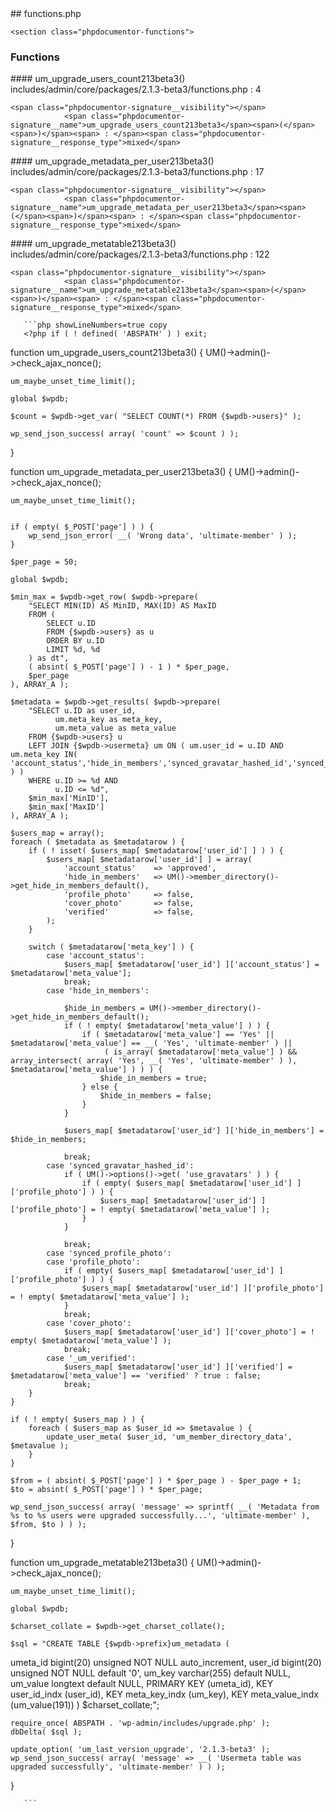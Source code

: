 

<div class="phpdocumentor-element -file">
    ## functions.php

        

    <section class="phpdocumentor-functions">
### Functions
<div class="phpdocumentor-element -function - ">
 #### um_upgrade_users_count213beta3()
       

<div class="phpdocumentor-element-found-in">
    <Link href="../files/includes-admin-core-packages-2-1-3-beta3-functions.html#source-view.4">includes/admin/core/packages/2.1.3-beta3/functions.php</Link> : <span class="phpdocumentor-element-found-in__line">4</span>
</div>



    <span class="phpdocumentor-signature__visibility"></span>
                <span class="phpdocumentor-signature__name">um_upgrade_users_count213beta3</span><span>(</span><span>)</span><span> : </span><span class="phpdocumentor-signature__response_type">mixed</span>





<div className="py-4"></div>

</div>
<div class="phpdocumentor-element -function - ">
 #### um_upgrade_metadata_per_user213beta3()
       

<div class="phpdocumentor-element-found-in">
    <Link href="../files/includes-admin-core-packages-2-1-3-beta3-functions.html#source-view.17">includes/admin/core/packages/2.1.3-beta3/functions.php</Link> : <span class="phpdocumentor-element-found-in__line">17</span>
</div>



    <span class="phpdocumentor-signature__visibility"></span>
                <span class="phpdocumentor-signature__name">um_upgrade_metadata_per_user213beta3</span><span>(</span><span>)</span><span> : </span><span class="phpdocumentor-signature__response_type">mixed</span>





<div className="py-4"></div>

</div>
<div class="phpdocumentor-element -function - ">
 #### um_upgrade_metatable213beta3()
       

<div class="phpdocumentor-element-found-in">
    <Link href="../files/includes-admin-core-packages-2-1-3-beta3-functions.html#source-view.122">includes/admin/core/packages/2.1.3-beta3/functions.php</Link> : <span class="phpdocumentor-element-found-in__line">122</span>
</div>



    <span class="phpdocumentor-signature__visibility"></span>
                <span class="phpdocumentor-signature__name">um_upgrade_metatable213beta3</span><span>(</span><span>)</span><span> : </span><span class="phpdocumentor-signature__response_type">mixed</span>





<div className="py-4"></div>

</div>
</section>

       ```php showLineNumbers=true copy
       <?php if ( ! defined( 'ABSPATH' ) ) exit;


function um_upgrade_users_count213beta3() {
	UM()->admin()->check_ajax_nonce();

	um_maybe_unset_time_limit();

	global $wpdb;

	$count = $wpdb->get_var( "SELECT COUNT(*) FROM {$wpdb->users}" );

	wp_send_json_success( array( 'count' => $count ) );
}


function um_upgrade_metadata_per_user213beta3() {
	UM()->admin()->check_ajax_nonce();

	um_maybe_unset_time_limit();


	if ( empty( $_POST['page'] ) ) {
		wp_send_json_error( __( 'Wrong data', 'ultimate-member' ) );
	}

	$per_page = 50;

	global $wpdb;

	$min_max = $wpdb->get_row( $wpdb->prepare(
		"SELECT MIN(ID) AS MinID, MAX(ID) AS MaxID
		FROM (
			SELECT u.ID
			FROM {$wpdb->users} as u
			ORDER BY u.ID
			LIMIT %d, %d
		) as dt",
		( absint( $_POST['page'] ) - 1 ) * $per_page,
		$per_page
	), ARRAY_A );

	$metadata = $wpdb->get_results( $wpdb->prepare(
		"SELECT u.ID as user_id,
			  um.meta_key as meta_key,
			  um.meta_value as meta_value
		FROM {$wpdb->users} u
		LEFT JOIN {$wpdb->usermeta} um ON ( um.user_id = u.ID AND um.meta_key IN( 'account_status','hide_in_members','synced_gravatar_hashed_id','synced_profile_photo','profile_photo','cover_photo','_um_verified' ) )
		WHERE u.ID >= %d AND 
		      u.ID <= %d",
		$min_max['MinID'],
		$min_max['MaxID']
	), ARRAY_A );

	$users_map = array();
	foreach ( $metadata as $metadatarow ) {
		if ( ! isset( $users_map[ $metadatarow['user_id'] ] ) ) {
			$users_map[ $metadatarow['user_id'] ] = array(
				'account_status'    => 'approved',
				'hide_in_members'   => UM()->member_directory()->get_hide_in_members_default(),
				'profile_photo'     => false,
				'cover_photo'       => false,
				'verified'          => false,
			);
		}

		switch ( $metadatarow['meta_key'] ) {
			case 'account_status':
				$users_map[ $metadatarow['user_id'] ]['account_status'] = $metadatarow['meta_value'];
				break;
			case 'hide_in_members':

				$hide_in_members = UM()->member_directory()->get_hide_in_members_default();
				if ( ! empty( $metadatarow['meta_value'] ) ) {
					if ( $metadatarow['meta_value'] == 'Yes' || $metadatarow['meta_value'] == __( 'Yes', 'ultimate-member' ) ||
					     ( is_array( $metadatarow['meta_value'] ) && array_intersect( array( 'Yes', __( 'Yes', 'ultimate-member' ) ), $metadatarow['meta_value'] ) ) ) {
						$hide_in_members = true;
					} else {
						$hide_in_members = false;
					}
				}

				$users_map[ $metadatarow['user_id'] ]['hide_in_members'] = $hide_in_members;

				break;
			case 'synced_gravatar_hashed_id':
				if ( UM()->options()->get( 'use_gravatars' ) ) {
					if ( empty( $users_map[ $metadatarow['user_id'] ]['profile_photo'] ) ) {
						$users_map[ $metadatarow['user_id'] ]['profile_photo'] = ! empty( $metadatarow['meta_value'] );
					}
				}

				break;
			case 'synced_profile_photo':
			case 'profile_photo':
				if ( empty( $users_map[ $metadatarow['user_id'] ]['profile_photo'] ) ) {
					$users_map[ $metadatarow['user_id'] ]['profile_photo'] = ! empty( $metadatarow['meta_value'] );
				}
				break;
			case 'cover_photo':
				$users_map[ $metadatarow['user_id'] ]['cover_photo'] = ! empty( $metadatarow['meta_value'] );
				break;
			case '_um_verified':
				$users_map[ $metadatarow['user_id'] ]['verified'] = $metadatarow['meta_value'] == 'verified' ? true : false;
				break;
		}
	}

	if ( ! empty( $users_map ) ) {
		foreach ( $users_map as $user_id => $metavalue ) {
			update_user_meta( $user_id, 'um_member_directory_data', $metavalue );
		}
	}

	$from = ( absint( $_POST['page'] ) * $per_page ) - $per_page + 1;
	$to = absint( $_POST['page'] ) * $per_page;

	wp_send_json_success( array( 'message' => sprintf( __( 'Metadata from %s to %s users were upgraded successfully...', 'ultimate-member' ), $from, $to ) ) );
}


function um_upgrade_metatable213beta3() {
	UM()->admin()->check_ajax_nonce();

	um_maybe_unset_time_limit();

	global $wpdb;

	$charset_collate = $wpdb->get_charset_collate();

	$sql = "CREATE TABLE {$wpdb->prefix}um_metadata (
umeta_id bigint(20) unsigned NOT NULL auto_increment,
user_id bigint(20) unsigned NOT NULL default '0',
um_key varchar(255) default NULL,
um_value longtext default NULL,
PRIMARY KEY  (umeta_id),
KEY user_id_indx (user_id),
KEY meta_key_indx (um_key),
KEY meta_value_indx (um_value(191))
) $charset_collate;";

	require_once( ABSPATH . 'wp-admin/includes/upgrade.php' );
	dbDelta( $sql );

	update_option( 'um_last_version_upgrade', '2.1.3-beta3' );
	wp_send_json_success( array( 'message' => __( 'Usermeta table was upgraded successfully', 'ultimate-member' ) ) );
}

       ```
</div>
